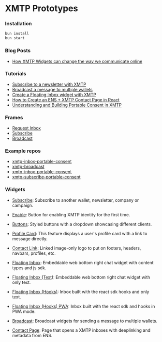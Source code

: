 # XMTP Prototypes

### Installation

```bash
bun install
bun start
```

### Blog Posts

- [How XMTP Widgets can change the way we communicate online](/Posts/Contact)

### Tutorials

- [Subscribe to a newsletter with XMTP](/Tutorials/Subscribe)
- [Broadcast a message to multiple wallets](/Tutorials/Broadcast)
- [Create a Floating Inbox widget with XMTP](/Tutorials/FloatingInbox)
- [How to Create an ENS + XMTP Contact Page in React](/Tutorials/ContactPage)
- [Understanding and Building Portable Consent in XMTP](/Tutorials/PortableConsent)

### Frames

- [Request Inbox](https://xmtp-prototypes.vercel.app/Frames/RequestInbox)
- [Subscribe](https://xmtp-prototypes.vercel.app/Frames/Subscribe)
- [Broadcast](https://xmtp-prototypes.vercel.app/Frames/Broadcast)

### Example repos

- [xmtp-inbox-portable-consent](https://github.com/fabriguespe/xmtp-inbox-portable-consent)
- [xmtp-broadcast](https://github.com/fabriguespe/xmtp-broadcast)
- [xmtp-inbox-portable-consent](https://github.com/fabriguespe/xmtp-inbox-portable-consent)
- [xmtp-subscribe-portable-consent](https://github.com/fabriguespe/xmtp-subscribe-portable-consent)

### Widgets

- [Subscribe](/Widgets/Subscribe): Subscribe to another wallet, newsletter, company or campaign.

- [Enable](/Widgets/Enable): Button for enabling XMTP identity for the first time.

- [Buttons](/Widgets/Buttons): Styled buttons with a dropdown showcasing different clients.

- [Profile Card](/Widgets/ProfileCard): This feature displays a user's profile card with a link to message directly.

- [Contact Link](/Widgets/ContactLink): Linked image-only logo to put on footers, headers, navbars, profiles, etc.

- [Floating Inbox](/Widgets/FloatingInbox): Embeddable web bottom right chat widget with content types and js sdk.

- [Floating Inbox (Text)](/Widgets/FloatingInbox-text): Embeddable web bottom right chat widget with only text.

- [Floating Inbox (Hooks)](/Widgets/FloatingInbox-hooks): Inbox built with the react sdk hooks and only text.

- [Floating Inbox (Hooks) PWA](/Widgets/FloatingInbox-hooks): Inbox built with the react sdk and hooks in PWA mode.

- [Broadcast](/Widgets/Broadcast): Broadcast widgets for sending a message to multiple wallets.

- [Contact Page](/Widgets/ContactPage): Page that opens a XMTP inboxes with deeplinking and metadata from ENS.

